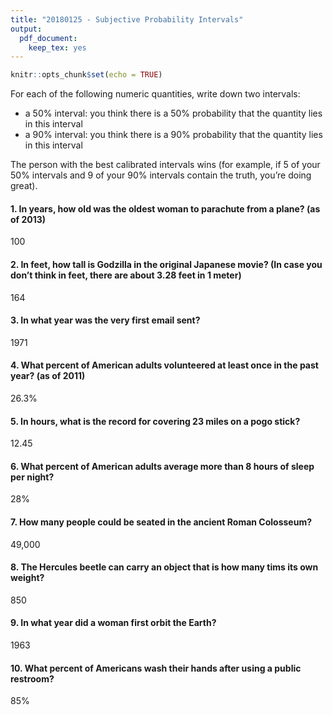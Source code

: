 ```yaml
---
title: "20180125 - Subjective Probability Intervals"
output:
  pdf_document:
    keep_tex: yes
---
```


```r
knitr::opts_chunk$set(echo = TRUE)
```

For each of the following numeric quantities, write down two intervals:

 * a 50% interval: you think there is a 50% probability that the quantity lies in this interval
 * a 90% interval: you think there is a 90% probability that the quantity lies in this interval

The person with the best calibrated intervals wins (for example, if 5 of your 50% intervals and 9 of your 90\% intervals contain the truth, you're doing great).

#### 1. In years, how old was the oldest woman to parachute from a plane?  (as of 2013)

100

#### 2. In feet, how tall is Godzilla in the original Japanese movie?  (In case you don't think in feet, there are about 3.28 feet in 1 meter)

164

#### 3. In what year was the very first email sent?

1971

#### 4. What percent of American adults volunteered at least once in the past year? (as of 2011)

26.3\%

#### 5. In hours, what is the record for covering 23 miles on a pogo stick?

12.45

#### 6. What percent of American adults average more than 8 hours of sleep per night?

28\%

#### 7. How many people could be seated in the ancient Roman Colosseum?

49,000

#### 8. The Hercules beetle can carry an object that is how many tims its own weight?

850

#### 9. In what year did a woman first orbit the Earth?

1963

#### 10. What percent of Americans wash their hands after using a public restroom?

85\%
